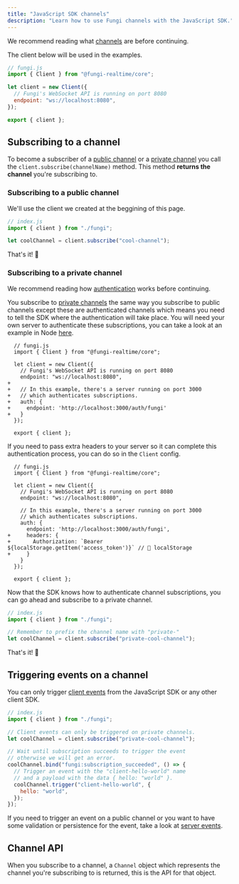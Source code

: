 ```yaml
---
title: "JavaScript SDK channels"
description: "Learn how to use Fungi channels with the JavaScript SDK."
---
```



We recommend reading what [channels](/docs/01-getting-started/01-overview#channels) are before continuing.

The client below will be used in the examples.

```js
// fungi.js
import { Client } from "@fungi-realtime/core";

let client = new Client({
  // Fungi's WebSocket API is running on port 8080
  endpoint: "ws://localhost:8080",
});

export { client };
```

## Subscribing to a channel

To become a subscriber of a [public channel](/docs/01-getting-started/01-overview#public-channels) or a [private channel](/docs/01-getting-started/01-overview#private-channels) you call the `client.subscribe(channelName)` method. This method **returns the channel** you're subscribing to.

### Subscribing to a public channel

We'll use the client we created at the beggining of this page.

```js
// index.js
import { client } from "./fungi";

let coolChannel = client.subscribe("cool-channel");
```

That's it! 🎉

### Subscribing to a private channel

We recommend reading how [authentication](/docs/02-core-concepts/01-authentication) works before continuing.

You subscribe to [private channels](/docs/01-getting-started/01-overview#private-channels) the same way you subscribe to public channels except these are authenticated channels which means you need to tell the SDK where the authentication will take place. You will need your own server to authenticate these subscriptions, you can take a look at an example in Node [here](/docs/02-core-concepts/01-authentication#node).

```diff-js
  // fungi.js
  import { Client } from "@fungi-realtime/core";

  let client = new Client({
    // Fungi's WebSocket API is running on port 8080
    endpoint: "ws://localhost:8080",
+
+   // In this example, there's a server running on port 3000
+   // which authenticates subscriptions.
+   auth: {
+     endpoint: 'http://localhost:3000/auth/fungi'
+   }
  });

  export { client };
```

If you need to pass extra headers to your server so it can complete this authentication process, you can do so in the `Client` config.

```diff-js
  // fungi.js
  import { Client } from "@fungi-realtime/core";

  let client = new Client({
    // Fungi's WebSocket API is running on port 8080
    endpoint: "ws://localhost:8080",

    // In this example, there's a server running on port 3000
    // which authenticates subscriptions.
    auth: {
      endpoint: 'http://localhost:3000/auth/fungi',
+     headers: {
+       Authorization: `Bearer ${localStorage.getItem('access_token')}` // 😬 localStorage
+     }
    }
  });

  export { client };
```

Now that the SDK knows how to authenticate channel subscriptions, you can go ahead and subscribe to a private channel.

```js
// index.js
import { client } from "./fungi";

// Remember to prefix the channel name with "private-"
let coolChannel = client.subscribe("private-cool-channel");
```

That's it! 🎉

## Triggering events on a channel

You can only trigger [client events](/docs/01-getting-started/01-overview#client-events) from the JavaScript SDK or any other client SDK.

```js
// index.js
import { client } from "./fungi";

// Client events can only be triggered on private channels.
let coolChannel = client.subscribe("private-cool-channel");

// Wait until subscription succeeds to trigger the event
// otherwise we will get an error.
coolChannel.bind("fungi:subscription_succeeded", () => {
  // Trigger an event with the "client-hello-world" name
  // and a payload with the data { hello: "world" }.
  coolChannel.trigger("client-hello-world", {
    hello: "world",
  });
});
```

If you need to trigger an event on a public channel or you want to have some validation or persistence for the event, take a look at [server events](/docs/01-getting-started/01-overview#server-events).

## Channel API

When you subscribe to a channel, a `Channel` object which represents the channel you're subscribing to is returned, this is the API for that object.

<ChannelAPI />
